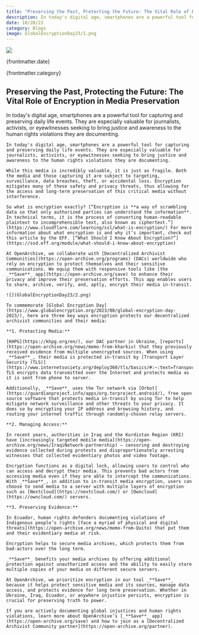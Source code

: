 ```yaml
---
title: "Preserving the Past, Protecting the Future: The Vital Role of Encryption in Media Preservation"
description: In today's digital age, smartphones are a powerful tool for capturing and preserving daily life events. They are especially valuable for journalists, activists, or eyewitnesses seeking to bring justice and awareness to the human rights violations they are documenting. 
date: 10/20/23
category: Blogs
image: GlobalEncryptionDay23/1.png
---
```



<ArticleHeaderSection>

![](GlobalEncryptionDay23/1.png)

{frontmatter.date}

{frontmatter.category}

## Preserving the Past, Protecting the Future: The Vital Role of Encryption in Media Preservation

In today's digital age, smartphones are a powerful tool for capturing and preserving daily life events. They are especially valuable for journalists, activists, or eyewitnesses seeking to bring justice and awareness to the human rights violations they are documenting. 

</ArticleHeaderSection>
<ContentSection>

    In today's digital age, smartphones are a powerful tool for capturing and preserving daily life events. They are especially valuable for journalists, activists, or eyewitnesses seeking to bring justice and awareness to the human rights violations they are documenting. 

    While this media is incredibly valuable, it is just as fragile. Both the media and those capturing it are subject to targeting, surveillance, data breaches, theft, or accidental loss. Encryption mitigates many of these safety and privacy threats, thus allowing for the access and long-term preservation of this critical media without interference.

    So what is encryption exactly? [“Encryption is **a way of scrambling data so that only authorized parties can understand the information**. In technical terms, it is the process of converting human-readable plaintext to incomprehensible text, also known as ciphertext.”](https://www.cloudflare.com/learning/ssl/what-is-encryption/) For more information about what encryption is and why it’s important, check out this article by the EFF. [“What Should I Know About Encryption?”](https://ssd.eff.org/module/what-should-i-know-about-encryption)

    At OpenArchive, we collaborate with [Decentralized Archivist Communities](https://open-archive.org/programs) (DACs) worldwide who rely on encryption to protect themselves and their sensitive communications. We equip them with responsive tools like [the _**Save**_ app](https://open-archive.org/save) to enhance their privacy and improve their preservation efforts. This app enables users to share, archive, verify, and, aptly, encrypt their media in-transit.

    ![](GlobalEncryptionDay23/2.png)

    To commemorate [Global Encryption Day](https://www.globalencryption.org/2023/08/global-encryption-day-2023/), here are three key ways encryption protects our decentralized archivist communities and their media:

    **1. Protecting Media:** 

    [KHPG](https://khpg.org/en/), our DAC partner in Ukraine, [reports](https://open-archive.org/news/memo-from-kharkiv) that they previously received evidence from multiple unencrypted sources. When using _**Save**_, their media is protected in-transit by [Transport Layer Security (TLS)](https://www.internetsociety.org/deploy360/tls/basics/#:~:text=Transport%20Layer%20Security%20(TLS)%20encrypts,card%20numbers%2C%20and%20personal%20correspondence.). TLS encrypts data transmitted over the Internet and protects media as it is sent from phone to server.  

    Additionally, _**Save**_ uses the Tor network via [Orbot](https://guardianproject.info/apps/org.torproject.android/), free open source software that protects media in-transit by using Tor to help mitigate network surveillance and other threats to your privacy. It does so by encrypting your IP address and browsing history, and routing your internet traffic through randomly-chosen relay servers. 

    **2. Managing Access:**

    In recent years, authorities in Iraq and the Kurdistan Region (KRI) have [increasingly targeted mobile media](https://open-archive.org/news/IraqiNetwork-partnership) – censoring and destroying evidence collected during protests and disproportionately arresting witnesses that collected evidentiary photos and video footage.

    Encryption functions as a digital lock, allowing users to control who can access and decrypt their media. This prevents bad actors from accessing media even if they are able to intercept the communications. With _**Save**_, in addition to in-transit media encryption, users can choose to send media to a server with multiple layers of encryption such as [Nextcloud](https://nextcloud.com/) or [Owncloud](https://owncloud.com/) servers. 

    **3. Preserving Evidence:**

    In Ecuador, human rights defenders documenting violations of Indigenous people’s rights [face a myriad of physical and digital threats](https://open-archive.org/news/memo-from-Quito) that put them and their evidentiary media at risk. 

    Encryption helps to secure media archives, which protects them from bad-actors over the long term. 

    _**Save**_ benefits your media archives by offering additional protection against unauthorized access and the ability to easily store multiple copies of your media on different secure servers.

    At OpenArchive, we prioritize encryption in our tool _**Save**_ because it helps protect sensitive media and its sources, manage data access, and protects evidence for long term preservation. Whether in Ukraine, Iraq, Ecuador, or anywhere injustice persists, encryption is crucial for preserving truth to power.

    If you are actively documenting global injustices and human rights violations, learn more about OpenArchive’s [_**Save**_ app](https://open-archive.org/save) and how to join as a [Decentralized Archivist Community partner](https://open-archive.org/partner).

</ContentSection>
